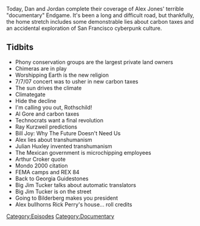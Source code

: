 {{Episode
    | title           = Endgame, Part 5
    | caption         = [https://knowledgefight.libsyn.com/knowledge-fight-endgame-part-5 Listen to this episode on Libsyn]
    | episodeNumber   = 130E
    | length          = 01:52:11
    | airDate         = February 23, 2018
    | episodeType     = [[:Category:Documentary|Documentary]]
    | appearance      = [[Michael Kaufman]], [[Big Jim Tucker]], [[David Rothschild]], [[Al Gore]], [[Ray Kurzweil]], [[Bill Joy]], [[Julian Huxley]], [[Arthur Croker]], [[Rick Perry]]
    | previousEpisode = [[130D: Endgame, Part 4]]
    | nextEpisode     = [[131: David Lynch Interview]]
}}

{{Stub}}

Today, Dan and Jordan complete their coverage of Alex Jones' terrible "documentary" Endgame. It's been a long and difficult road, but thankfully, the home stretch includes some demonstrable lies about carbon taxes and an accidental exploration of San Francisco cyberpunk culture.

==Tidbits==

*Phony conservation groups are the largest private land owners
*Chimeras are in play
*Worshipping Earth is the new religion
*7/7/07 concert was to usher in new carbon taxes
*The sun drives the climate
*Climategate
*Hide the decline
*I'm calling you out, Rothschild!
*Al Gore and carbon taxes
*Technocrats want a final revolution
*Ray Kurzweil predictions
*Bill Joy: Why The Future Doesn't Need Us
*Alex lies about transhumanism
*Julian Huxley invented transhumanism
*The Mexican government is microchipping employees
*Arthur Croker quote
*Mondo 2000 citation
*FEMA camps and REX 84
*Back to Georgia Guidestones
*Big Jim Tucker talks about automatic translators
*Big Jim Tucker is on the street
*Going to Bilderberg makes you president
*Alex bullhorns Rick Perry's house... roll credits

[[Category:Episodes]]
[[Category:Documentary]]
